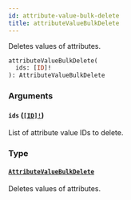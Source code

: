```yaml
---
id: attribute-value-bulk-delete
title: attributeValueBulkDelete
---
```


Deletes values of attributes.

```graphql
attributeValueBulkDelete(
  ids: [ID]!
): AttributeValueBulkDelete

```

### Arguments

#### `ids` ([`[ID]!`](/docs/developer/api-reference/scalars/id))

List of attribute value IDs to delete.

### Type

#### [`AttributeValueBulkDelete`](/docs/developer/api-reference/objects/attribute-value-bulk-delete)

Deletes values of attributes.
